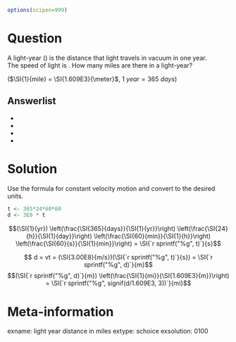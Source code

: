 ```r
options(scipen=999)
```


Question
========
A light-year (\si{ly}) is the distance that light travels in vacuum in one year.  
The speed of light is \SI{3.00E8}{m/s}. How many miles are there in a light-year?

($\SI{1}{mile} = \SI{1.609E3}{\meter}$, $\SI{1}{year} = \SI{365}{days}$)


Answerlist
----------
* \SI{5.88E12}{mi}
* \SI{9.46E12}{mi}
* \SI{5.88E15}{mi}
* \SI{9.46E15}{mi}


Solution
========
Use the formula for constant velocity motion and convert to the desired units.

```r
t <- 365*24*60*60
d <- 3E8 * t
```
$$(\SI{1}{yr}) \left(\frac{\SI{365}{days}}{\SI{1}{yr}}\right) \left(\frac{\SI{24}{h}}{\SI{1}{day}}\right) \left(\frac{\SI{60}{min}}{\SI{1}{h}}\right) \left(\frac{\SI{60}{s}}{\SI{1}{min}}\right) = \SI{`r sprintf("%g", t)`}{s}$$

$$ d = vt = (\SI{3.00E8}{m/s})(\SI{`r sprintf("%g", t)`}{s}) = \SI{`r sprintf("%g", d)`}{m}$$
$$(\SI{`r sprintf("%g", d)`}{m}) \left(\frac{\SI{1}{mi}}{\SI{1.609E3}{m}}\right) = \SI{`r sprintf("%g", signif(d/1.609E3, 3))`}{mi}$$

Meta-information
================
exname: light year distance in miles
extype: schoice
exsolution: 0100
